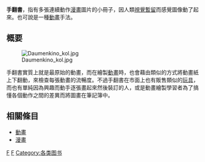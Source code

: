 {{Unreferenced|time=2014-12-21T10:17:42+00:00}}

'''手翻書'''，指有多張連續動作[[漫畫|漫畫]]圖片的小冊子，因人類[[視覺暫留|視覺暫留]]而感覺圖像動了起來。也可說是一種[[動畫|動畫]]手法。

== 概要 ==
[[File:Daumenkino_kol.jpg|thumb]]

手翻書實質上就是最原始的動畫，而在繪製[[動畫|動畫]]時，也會藉由類似的方式將動畫紙上下翻動，來檢查每張動畫的流暢度。不過手翻書在市面上也有販售類似的[[玩具|玩具]]，而也有單純因為興趣而動手逐張畫起來然後裝訂的人，或是動畫繪製學習者為了搞懂各個動作之間的差異而將圖畫在筆記簿中。

== 相關條目 ==
* [[動畫|動畫]]
* [[漫畫|漫畫]]

{{Authority control}}
{{DEFAULTSORT:手翻書}}
[[Category:動畫術語|F]]
[[Category:漫畫形式|F]]
[[Category:各类图书|Category:各类图书]]